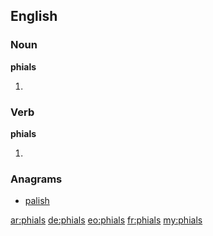 ==English==

===Noun===
'''phials'''

# {{plural of|[[phial]]}}

===Verb===
'''phials'''

# {{third-person singular of|[[phial]]}}

===Anagrams===
* [[palish#English|palish]]

[[ar:phials]]
[[de:phials]]
[[eo:phials]]
[[fr:phials]]
[[my:phials]]